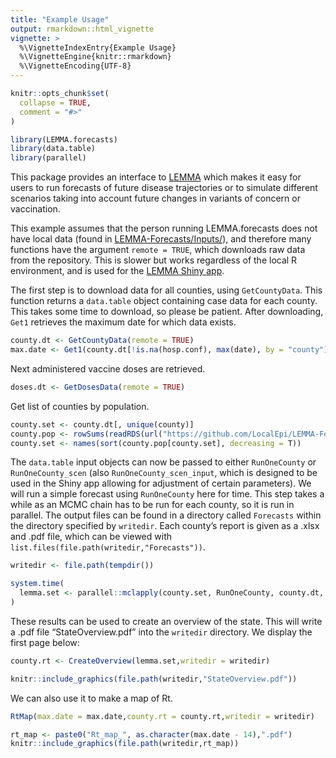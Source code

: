 ```yaml
---
title: "Example Usage"
output: rmarkdown::html_vignette
vignette: >
  %\VignetteIndexEntry{Example Usage}
  %\VignetteEngine{knitr::rmarkdown}
  %\VignetteEncoding{UTF-8}
---
```


```r
knitr::opts_chunk$set(
  collapse = TRUE,
  comment = "#>"
)
```

```r
library(LEMMA.forecasts)
library(data.table)
library(parallel)
```

This package provides an interface to [LEMMA](https://localepi.github.io/LEMMA/) which makes it easy for users to run forecasts of future disease trajectories or to simulate different scenarios taking into account future changes in variants of concern or vaccination.

This example assumes that the person running LEMMA.forecasts does not have local data (found in [LEMMA-Forecasts/Inputs/](https://github.com/LocalEpi/LEMMA-Forecasts/tree/master/Inputs)), and therefore many functions have the argument `remote = TRUE`, which downloads raw data from the repository. This is slower but works regardless of the local R environment, and is used for the [LEMMA Shiny app](https://slwu89.shinyapps.io/LEMMA-Shiny/).

The first step is to download data for all counties, using `GetCountyData`. This function returns a `data.table` object containing case data for each county. This takes some time to download, so please be patient. After downloading, `Get1` retrieves the maximum date for which data exists.

```r
county.dt <- GetCountyData(remote = TRUE)
max.date <- Get1(county.dt[!is.na(hosp.conf), max(date), by = "county"]$V1)
```

Next administered vaccine doses are retrieved.

```r
doses.dt <- GetDosesData(remote = TRUE)
```

Get list of counties by population.

```r
county.set <- county.dt[, unique(county)]
county.pop <- rowSums(readRDS(url("https://github.com/LocalEpi/LEMMA-Forecasts/raw/master/Inputs/county%20population%20by%20age.rds")))
county.set <- names(sort(county.pop[county.set], decreasing = T))
```

The `data.table` input objects can now be passed to either `RunOneCounty` or `RunOneCounty_scen` (also `RunOneCounty_scen_input`, which is designed to be used in the Shiny app allowing for adjustment of certain parameters). We will run a simple forecast using `RunOneCounty` here for time. This step takes a while as an MCMC chain has to be run for each county, so it is run in parallel. The output files can be found in a directory called `Forecasts` within the directory specified by `writedir`. Each county's report is given as a .xlsx and .pdf file, which can be viewed with `list.files(file.path(writedir,"Forecasts"))`.

```r
writedir <- file.path(tempdir())

system.time(
  lemma.set <- parallel::mclapply(county.set, RunOneCounty, county.dt, doses.dt, remote = TRUE, writedir = writedir, mc.cores = parallel::detectCores() - 2)
)
```

These results can be used to create an overview of the state. This will write a .pdf file "StateOverview.pdf" into the `writedir` directory. We display the first page below:

```r
county.rt <- CreateOverview(lemma.set,writedir = writedir)

knitr::include_graphics(file.path(writedir,"StateOverview.pdf"))
```

We can also use it to make a map of Rt.

```r
RtMap(max.date = max.date,county.rt = county.rt,writedir = writedir)

rt_map <- paste0("Rt_map_", as.character(max.date - 14),".pdf")
knitr::include_graphics(file.path(writedir,rt_map))
```


<!-- ```{r} -->
<!-- file.path(writedir,rt_map) -->
<!-- ``` -->

<!-- ```{r} -->
<!-- list.files(file.path(writedir,"Forecasts")) -->
<!-- ``` -->

<!-- ```{r} -->
<!-- list.files(writedir) -->
<!-- ``` -->
